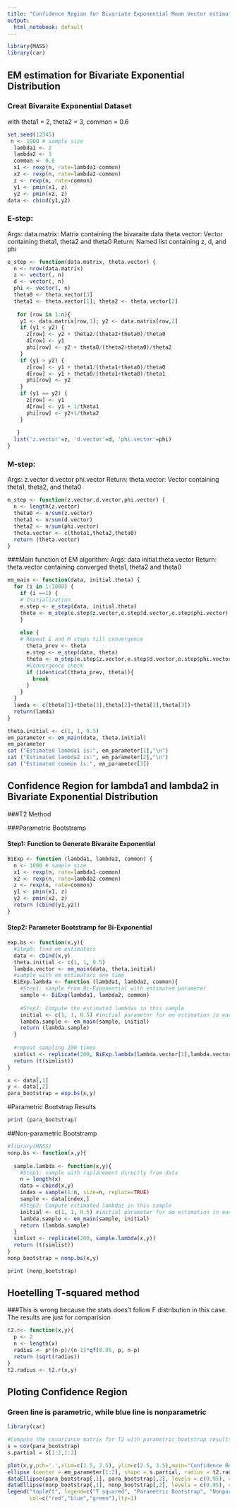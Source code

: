 ```yaml
---
title: "Confidence Region for Bivariate Exponential Mean Vector estimated by EM"
output:
  html_notebook: default
---
```


```r
library(MASS)
library(car)
```

## EM estimation for Bivariate Exponential Distribution

### Creat Bivaraite Exponential Dataset
with theta1 = 2, theta2 = 3, common = 0.6
```r
set.seed(12345)
 n <- 1000 # sample size
  lambda1 <- 2
  lambda2 <- 3
  common <- 0.6
  x1 <- rexp(n, rate=lambda1-common)
  x2 <- rexp(n, rate=lambda2-common)
  z <- rexp(n, rate=common)
  y1 <- pmin(x1, z)
  y2 <- pmin(x2, z)
data <- cbind(y1,y2)
```

### E-step: 
Args:
  data.matrix: Matrix containing the bivaraite data
  theta.vector: Vector containing theta1, theta2 and theta0
Return:
  Named list containing z, d, and phi
```r
e_step <- function(data.matrix, theta.vector) {
  n <- nrow(data.matrix)
  z <- vector(, n)
  d <- vector(, n)
  phi <- vector(, n)
  theta0 <- theta.vector[3]
  theta1 <- theta.vector[1]; theta2 <- theta.vector[2]
 
   for (row in 1:n){
    y1 <- data.matrix[row,1]; y2 <- data.matrix[row,2]
    if (y1 < y2) {
      z[row] <- y2 + theta2/(theta2+theta0)/theta0
      d[row] <- y1
      phi[row] <- y2 + theta0/(theta2+theta0)/theta2
    }
    if (y1 > y2) {
      z[row] <- y1 + theta1/(theta1+theta0)/theta0
      d[row] <- y1 + theta0/(theta1+theta0)/theta1
      phi[row] <- y2
    }
    if (y1 == y2) {
      z[row] <- y1
      d[row] <- y1 + 1/theta1
      phi[row] <- y2+1/theta2
    }
   
   }
  list('z.vector'=z, 'd.vector'=d, 'phi.vector'=phi)
}
```

### M-step:
Args:
  z.vector
  d.vector
  phi.vector
Return:
 theta.vector: Vector containing theta1, theta2, and theta0
```r
m_step <- function(z.vector,d.vector,phi.vector) {
  n <- length(z.vector)
  theta0 <- n/sum(z.vector)
  theta1 <- n/sum(d.vector)
  theta2 <- n/sum(phi.vector)
  theta.vector <- c(theta1,theta2,theta0)
  return (theta.vector)
}
```

###Main function of EM algorithm:
Args:
  data
  initial.theta.vector
Return:
  theta.vector containing converged theta1, theta2 and theta0

```r
em_main <- function(data, initial.theta) {
  for (i in 1:1000) {
    if (i ==1) {
    # Initialization
    e.step <- e_step(data, initial.theta)
    theta <- m_step(e.step$z.vector,e.step$d.vector,e.step$phi.vector)
    }
    
    else {
    # Repeat E and M steps till convergence
      theta_prev <- theta
      e.step <- e_step(data, theta)
      theta <- m_step(e.step$z.vector,e.step$d.vector,e.step$phi.vector)
      #Convergence check
      if (identical(theta_prev, theta)){
        break
      }
    }
  }
  lamda <- c(theta[1]+theta[3],theta[2]+theta[3],theta[3])
  return(lamda)
}
```

```r
theta.initial <- c(1, 1, 0.5)
em_parameter <- em_main(data, theta.initial)
em_parameter
cat ("Estimated lambda1 is:", em_parameter[1],"\n")
cat ("Estimated lambda2 is:", em_parameter[2],"\n")
cat ("Estimated common is:", em_parameter[3])
```


## Confidence Region for lambda1 and lambda2 in Bivariate Exponential Distribution
###T2 Method



###Parametric Bootstramp

#### Step1: Function to Generate Bivaraite Exponential 
```r
BiExp <- function (lambda1, lambda2, common) {
  n <- 1000 # sample size
  x1 <- rexp(n, rate=lambda1-common)
  x2 <- rexp(n, rate=lambda2-common)
  z <- rexp(n, rate=common)
  y1 <- pmin(x1, z)
  y2 <- pmin(x2, z)
  return (cbind(y1,y2))
}
```

#### Step2: Parameter Bootstramp for Bi-Exponential
```r
exp.bs <- function(x,y){
  #Step0: find em estimators 
  data <- cbind(x,y)
  theta.initial <- c(1, 1, 0.5)
  lambda.vector <- em_main(data, theta.initial)
  #sample with em estimators one time
  BiExp.lambda <- function (lambda1, lambda2, common){
    #Step1: sample from Bi-Exponential with estimated parameter
    sample <- BiExp(lambda1, lambda2, common)
    
    #Step2: Compute the estimated lambdas in this sample
    initial <- c(1, 1, 0.5) #initial parameter for em estimation in each bootstrap sample
    lambda.sample <- em_main(sample, initial)
    return (lambda.sample)
  }
  
  #repeat sampling 200 times
  simlist <- replicate(200, BiExp.lambda(lambda.vector[1],lambda.vector[2], lambda.vector[3]))
  return (t(simlist))
}

x <- data[,1]
y <- data[,2]
para_bootstrap = exp.bs(x,y) 

```

#Parametric Bootstrap Results
```r
print (para_bootstrap)
```

##Non-parametric Bootstramp
```r
#library(MASS)
nonp.bs <- function(x,y){
  
  sample.lambda <- function(x,y){
    #Step1: sample with raplacement directly from data
    n = length(x)
    data = cbind(x,y)
    index = sample(1:n, size=n, replace=TRUE)
    sample <- data[index,]
    #Step2: Compute estimated lambdas in this sample
    initial <- c(1, 1, 0.5) #initial parameter for em estimation in each bootstrap sample
    lambda.sample <- em_main(sample, initial)
    return (lambda.sample)
  }
  simlist <- replicate(200, sample.lambda(x,y))
  return (t(simlist))
}
nonp_bootstrap = nonp.bs(x,y)
```

```r
print (nonp_bootstrap)
```

## Hoetelling T-squared method
###This is wrong because the stats does't follow F distribution in this case. The results are just for comparision
```r
t2.r<- function(x,y){
  p <- 2
  n <- length(x)
  radius <- p*(n-p)/(n-1)*qf(0.95, p, n-p)
  return (sqrt(radius))
}
t2.radius <- t2.r(x,y)

```


## Ploting Confidence Region
### Green line is parametric, while blue line is nonparametric
```r
library(car)

#Compute the covariance matrix for T2 with parametric_bootstrap results
s = cov(para_bootstrap)
s.partial = s[1:2,1:2]

plot(x,y,pch='.',xlim=c(1.5, 2.5), ylim=c(2.5, 3.5),main="Confidence Region for lambdas(2,3) in Bivaraite Exponential" )
ellipse (center = em_parameter[1:2], shape = s.partial, radius = t2.radius, draw=TRUE, col = 'red') 
dataEllipse(para_bootstrap[,1], para_bootstrap[,2], levels = c(0.95), col='blue', add=TRUE, pch='.')
dataEllipse(nonp_bootstrap[,1], nonp_bootstrap[,2], levels = c(0.95), col='green', add=TRUE, pch='.')
legend("topleft", legend=c("T squared", "Parametric Bootstrap", "Nonparametric Bootstrap"),
       col=c("red","blue","green"),lty=1)
```

```r

```

